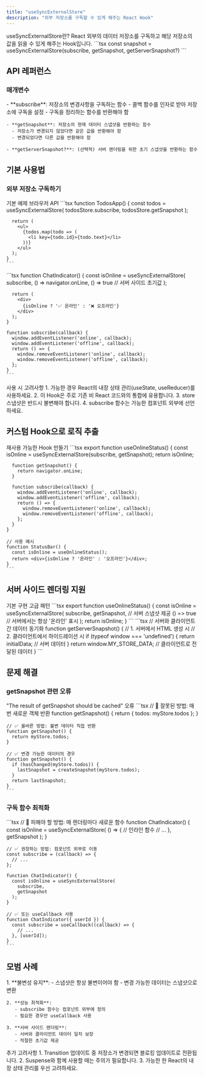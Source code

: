```yaml
---
title: "useSyncExternalStore"
description: "외부 저장소를 구독할 수 있게 해주는 React Hook"
---
```



<Card className="mb-6">
  <CardHeader>
    <CardTitle>useSyncExternalStore란?</CardTitle>
    <CardDescription>
      React 외부의 데이터 저장소를 구독하고 해당 저장소의 값을 읽을 수 있게 해주는 Hook입니다.
    </CardDescription>
  </CardHeader>
  <CardContent>
    ```tsx
    const snapshot = useSyncExternalStore(subscribe, getSnapshot, getServerSnapshot?)
    ```
  </CardContent>
</Card>

## API 레퍼런스

### 매개변수

<Card className="mb-4">
  <CardContent className="space-y-4">
    - **subscribe**: 저장소의 변경사항을 구독하는 함수
      - 콜백 함수를 인자로 받아 저장소에 구독을 설정
      - 구독을 정리하는 함수를 반환해야 함
    
    - **getSnapshot**: 저장소의 현재 데이터 스냅샷을 반환하는 함수
      - 저장소가 변경되지 않았다면 같은 값을 반환해야 함
      - 변경되었다면 다른 값을 반환해야 함
    
    - **getServerSnapshot?**: (선택적) 서버 렌더링을 위한 초기 스냅샷을 반환하는 함수
  </CardContent>
</Card>

## 기본 사용법

### 외부 저장소 구독하기

<Tabs defaultValue="store" className="w-full">
  <TabsList>
    <TabsTrigger value="store">기본 예제</TabsTrigger>
    <TabsTrigger value="browser">브라우저 API</TabsTrigger>
  </TabsList>
  
  <TabsContent value="store">
    ```tsx
    function TodosApp() {
      const todos = useSyncExternalStore(
        todosStore.subscribe,
        todosStore.getSnapshot
      );

      return (
        <ul>
          {todos.map(todo => (
            <li key={todo.id}>{todo.text}</li>
          ))}
        </ul>
      );
    }
    ```
  </TabsContent>
  
  <TabsContent value="browser">
    ```tsx
    function ChatIndicator() {
      const isOnline = useSyncExternalStore(
        subscribe,
        () => navigator.onLine,
        () => true // 서버 사이드 초기값
      );

      return (
        <div>
          {isOnline ? '✅ 온라인' : '❌ 오프라인'}
        </div>
      );
    }

    function subscribe(callback) {
      window.addEventListener('online', callback);
      window.addEventListener('offline', callback);
      return () => {
        window.removeEventListener('online', callback);
        window.removeEventListener('offline', callback);
      };
    }
    ```
  </TabsContent>
</Tabs>

<Alert className="mt-6">
  <AlertTitle>사용 시 고려사항</AlertTitle>
  <AlertDescription>
    1. 가능한 경우 React의 내장 상태 관리(useState, useReducer)를 사용하세요.
    2. 이 Hook은 주로 기존 비 React 코드와의 통합에 유용합니다.
    3. store 스냅샷은 반드시 불변해야 합니다.
    4. subscribe 함수는 가능한 컴포넌트 외부에 선언하세요.
  </AlertDescription>
</Alert>

## 커스텀 Hook으로 로직 추출

<Card className="mb-6">
  <CardHeader>
    <CardTitle>재사용 가능한 Hook 만들기</CardTitle>
  </CardHeader>
  <CardContent>
    ```tsx
    export function useOnlineStatus() {
      const isOnline = useSyncExternalStore(subscribe, getSnapshot);
      return isOnline;
      
      function getSnapshot() {
        return navigator.onLine;
      }
      
      function subscribe(callback) {
        window.addEventListener('online', callback);
        window.addEventListener('offline', callback);
        return () => {
          window.removeEventListener('online', callback);
          window.removeEventListener('offline', callback);
        };
      }
    }

    // 사용 예시
    function StatusBar() {
      const isOnline = useOnlineStatus();
      return <div>{isOnline ? '온라인' : '오프라인'}</div>;
    }
    ```
  </CardContent>
</Card>

## 서버 사이드 렌더링 지원

<Tabs defaultValue="basic" className="w-full">
  <TabsList>
    <TabsTrigger value="basic">기본 구현</TabsTrigger>
    <TabsTrigger value="advanced">고급 패턴</TabsTrigger>
  </TabsList>
  
  <TabsContent value="basic">
    ```tsx
    export function useOnlineStatus() {
      const isOnline = useSyncExternalStore(
        subscribe,
        getSnapshot,
        // 서버 스냅샷 제공
        () => true // 서버에서는 항상 '온라인' 표시
      );
      return isOnline;
    }
    ```
  </TabsContent>
  
  <TabsContent value="advanced">
    ```tsx
    // 서버와 클라이언트 간 데이터 동기화
    function getServerSnapshot() {
      // 1. 서버에서 HTML 생성 시
      // 2. 클라이언트에서 하이드레이션 시
      if (typeof window === 'undefined') {
        return initialData; // 서버 데이터
      }
      return window.MY_STORE_DATA; // 클라이언트로 전달된 데이터
    }
    ```
  </TabsContent>
</Tabs>

## 문제 해결

### getSnapshot 관련 오류

<Alert className="mb-6" variant="destructive">
  <AlertTitle>"The result of getSnapshot should be cached" 오류</AlertTitle>
  <AlertDescription>
    ```tsx
    // 🔴 잘못된 방법: 매번 새로운 객체 반환
    function getSnapshot() {
      return { todos: myStore.todos };
    }

    // ✅ 올바른 방법: 불변 데이터 직접 반환
    function getSnapshot() {
      return myStore.todos;
    }

    // ✅ 변경 가능한 데이터의 경우
    function getSnapshot() {
      if (hasChanged(myStore.todos)) {
        lastSnapshot = createSnapshot(myStore.todos);
      }
      return lastSnapshot;
    }
    ```
  </AlertDescription>
</Alert>

### 구독 함수 최적화

<Card className="mb-6">
  <CardContent>
    ```tsx
    // 🔴 피해야 할 방법: 매 렌더링마다 새로운 함수
    function ChatIndicator() {
      const isOnline = useSyncExternalStore(
        () => { // 인라인 함수
          // ...
        },
        getSnapshot
      );
    }

    // ✅ 권장하는 방법: 컴포넌트 외부로 이동
    const subscribe = (callback) => {
      // ...
    };

    function ChatIndicator() {
      const isOnline = useSyncExternalStore(
        subscribe,
        getSnapshot
      );
    }

    // ✅ 또는 useCallback 사용
    function ChatIndicator({ userId }) {
      const subscribe = useCallback((callback) => {
        // ...
      }, [userId]);
    }
    ```
  </CardContent>
</Card>

## 모범 사례

<Card className="mt-6">
  <CardContent className="space-y-4">
    1. **불변성 유지**:
       - 스냅샷은 항상 불변이어야 함
       - 변경 가능한 데이터는 스냅샷으로 변환

    2. **성능 최적화**:
       - subscribe 함수는 컴포넌트 외부에 정의
       - 필요한 경우만 useCallback 사용
       
    3. **서버 사이드 렌더링**:
       - 서버와 클라이언트 데이터 일치 보장
       - 적절한 초기값 제공
  </CardContent>
</Card>

<Alert className="mt-6">
  <AlertTitle>추가 고려사항</AlertTitle>
  <AlertDescription>
    1. Transition 업데이트 중 저장소가 변경되면 블로킹 업데이트로 전환됩니다.
    2. Suspense와 함께 사용할 때는 주의가 필요합니다.
    3. 가능한 한 React의 내장 상태 관리를 우선 고려하세요.
  </AlertDescription>
</Alert>
